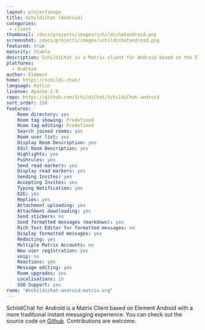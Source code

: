 ```yaml
---
layout: projectimage
title: SchildiChat (Android)
categories:
 - client
thumbnail: /docs/projects/images/schildichatandroid.png 
screenshot: /docs/projects/images/schildichatandroid.png 
featured: true
maturity: Stable
description: SchildiChat is a Matrix client for Android based on the Element Android app.
platforms:
  - Android
author: Element
home: https://schildi.chat/
language: Kotlin
license: Apache-2.0
repo: https://github.com/SchildiChat/SchildiChat-android
sort_order: 150
features:
    Room directory: yes
    Room tag showing: Predefined
    Room tag editing: Predefined
    Search joined rooms: yes
    Room user list: yes
    Display Room Description: yes
    Edit Room Description: yes
    Highlights: yes
    Pushrules: yes
    Send read markers: yes
    Display read markers: yes
    Sending Invites: yes
    Accepting Invites: yes
    Typing Notification: yes
    E2E: yes
    Replies: yes
    Attachment uploading: yes
    Attachment downloading: yes
    Send stickers: no
    Send formatted messages (markdown): yes
    Rich Text Editor for formatted messages: no
    Display formatted messages: yes
    Redacting: yes
    Multiple Matrix Accounts: no
    New user registration: yes
    voip: no
    Reactions: yes
    Message editing: yes
    Room upgrades: yes
    Localisations: 10
    SSO Support: yes
room: "#schildichat-android:matrix.org"
---
```


SchildiChat for Android is a Matrix Client based on Element Android with a more traditional instant messaging experience. You can check out the source code on [Github](https://github.com/SchildiChat/SchildiChat-android). Contributions are welcome.
